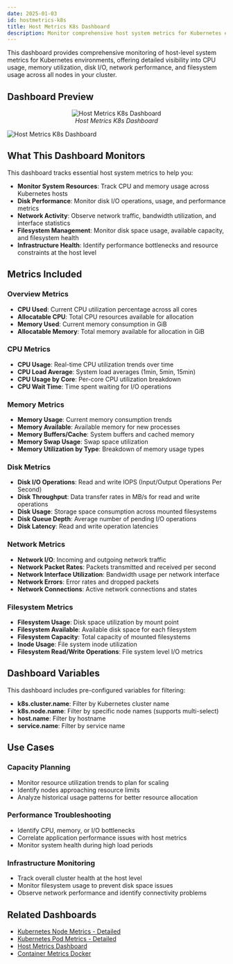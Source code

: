 ```yaml
---
date: 2025-01-03
id: hostmetrics-k8s
title: Host Metrics K8s Dashboard
description: Monitor comprehensive host system metrics for Kubernetes environments including CPU, memory, disk, network and filesystem usage across cluster nodes.
---
```


This dashboard provides comprehensive monitoring of host-level system metrics for Kubernetes environments, offering detailed visibility into CPU usage, memory utilization, disk I/O, network performance, and filesystem usage across all nodes in your cluster.

## Dashboard Preview

<figure data-zoomable align='center'>
    <img src="/img/docs/dashboards/dashboard-templates/hostmetrics-k8s.webp" alt="Host Metrics K8s Dashboard"/>
    <figcaption><i>Host Metrics K8s Dashboard</i></figcaption>
</figure>

![Host Metrics K8s Dashboard](/img/docs/dashboards/dashboard-templates/hostmetrics-k8s.webp)

<div className="flex justify-center">
  <DashboardActions 
    dashboardJsonUrl="https://raw.githubusercontent.com/SigNoz/dashboards/refs/heads/main/hostmetrics/hostmetrics-k8s.json"
    dashboardName="Host Metrics K8s"
  />
</div>

## What This Dashboard Monitors

This dashboard tracks essential host system metrics to help you:

- **Monitor System Resources**: Track CPU and memory usage across Kubernetes hosts
- **Disk Performance**: Monitor disk I/O operations, usage, and performance metrics
- **Network Activity**: Observe network traffic, bandwidth utilization, and interface statistics
- **Filesystem Management**: Monitor disk space usage, available capacity, and filesystem health
- **Infrastructure Health**: Identify performance bottlenecks and resource constraints at the host level

## Metrics Included

### Overview Metrics
- **CPU Used**: Current CPU utilization percentage across all cores
- **Allocatable CPU**: Total CPU resources available for allocation
- **Memory Used**: Current memory consumption in GiB
- **Allocatable Memory**: Total memory available for allocation in GiB

### CPU Metrics
- **CPU Usage**: Real-time CPU utilization trends over time
- **CPU Load Average**: System load averages (1min, 5min, 15min)
- **CPU Usage by Core**: Per-core CPU utilization breakdown
- **CPU Wait Time**: Time spent waiting for I/O operations

### Memory Metrics
- **Memory Usage**: Current memory consumption trends
- **Memory Available**: Available memory for new processes
- **Memory Buffers/Cache**: System buffers and cached memory
- **Memory Swap Usage**: Swap space utilization
- **Memory Utilization by Type**: Breakdown of memory usage types

### Disk Metrics
- **Disk I/O Operations**: Read and write IOPS (Input/Output Operations Per Second)
- **Disk Throughput**: Data transfer rates in MB/s for read and write operations
- **Disk Usage**: Storage space consumption across mounted filesystems
- **Disk Queue Depth**: Average number of pending I/O operations
- **Disk Latency**: Read and write operation latencies

### Network Metrics
- **Network I/O**: Incoming and outgoing network traffic
- **Network Packet Rates**: Packets transmitted and received per second
- **Network Interface Utilization**: Bandwidth usage per network interface
- **Network Errors**: Error rates and dropped packets
- **Network Connections**: Active network connections and states

### Filesystem Metrics
- **Filesystem Usage**: Disk space utilization by mount point
- **Filesystem Available**: Available disk space for each filesystem
- **Filesystem Capacity**: Total capacity of mounted filesystems
- **Inode Usage**: File system inode utilization
- **Filesystem Read/Write Operations**: File system level I/O metrics

## Dashboard Variables

This dashboard includes pre-configured variables for filtering:

- **k8s.cluster.name**: Filter by Kubernetes cluster name
- **k8s.node.name**: Filter by specific node names (supports multi-select)
- **host.name**: Filter by hostname
- **service.name**: Filter by service name

## Use Cases

### Capacity Planning
- Monitor resource utilization trends to plan for scaling
- Identify nodes approaching resource limits
- Analyze historical usage patterns for better resource allocation

### Performance Troubleshooting
- Identify CPU, memory, or I/O bottlenecks
- Correlate application performance issues with host metrics
- Monitor system health during high load periods

### Infrastructure Monitoring
- Track overall cluster health at the host level
- Monitor filesystem usage to prevent disk space issues
- Observe network performance and identify connectivity problems

## Related Dashboards

- [Kubernetes Node Metrics - Detailed](/docs/dashboards/dashboard-templates/kubernetes-node-metrics-detailed)
- [Kubernetes Pod Metrics - Detailed](/docs/dashboards/dashboard-templates/kubernetes-pod-metrics-detailed)
- [Host Metrics Dashboard](/docs/dashboards/dashboard-templates/hostmetrics)
- [Container Metrics Docker](/docs/dashboards/dashboard-templates/container-metrics-docker)